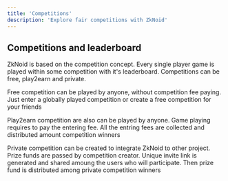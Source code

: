 ```yaml
---
title: 'Competitions'
description: 'Explore fair competitions with ZkNoid'
---
```


## Competitions and leaderboard

ZkNoid is based on the competition concept. Every single player game is played within some competition with it's leaderboard.
Competitions can be free, play2earn and private. 

Free competition can be played by anyone, without competition fee paying.
Just enter a globally played competition or create a free competition for your friends

Play2earn competition are also can be played by anyone. Game playing requires to pay the entering fee. 
All the entring fees are collected and distributed amount competition winners

Private competition can be created to integrate ZkNoid to other project. Prize funds are passed by competition creator. 
Unique invite link is generated and shared amoung the users who will participate. Then prize fund is distributed among private competition winners